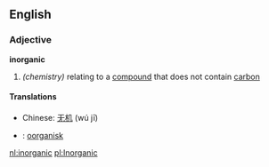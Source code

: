 ==English==
===Adjective===
''' inorganic '''
# ''(chemistry)'' relating to a [[compound]] that does not contain [[carbon]]

====Translations====
*Chinese: [[无机]] (wú jī)
*{{sv}}: [[oorganisk]]

[[nl:inorganic]]
[[pl:Inorganic]]